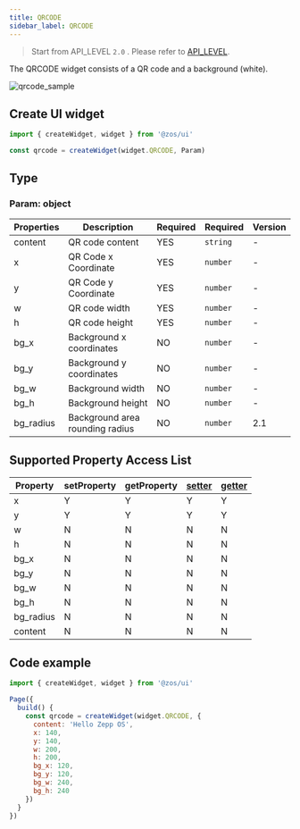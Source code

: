 ```yaml
---
title: QRCODE
sidebar_label: QRCODE
---
```


> Start from API_LEVEL `2.0` . Please refer to [API_LEVEL](../../../../../guides/framework/device/compatibility.md).

The QRCODE widget consists of a QR code and a background (white).

![qrcode_sample](/img/api/qrcode_sample.jpg)

## Create UI widget

```js
import { createWidget, widget } from '@zos/ui'

const qrcode = createWidget(widget.QRCODE, Param)
```

## Type

### Param: object

| Properties | Description                     | Required | Required | Version |
| ---------- | ------------------------------- | -------- | -------- | ------- |
| content    | QR code content                 | YES      | `string` | -       |
| x          | QR Code x Coordinate            | YES      | `number` | -       |
| y          | QR Code y Coordinate            | YES      | `number` | -       |
| w          | QR code width                   | YES      | `number` | -       |
| h          | QR code height                  | YES      | `number` | -       |
| bg_x       | Background x coordinates        | NO       | `number` | -       |
| bg_y       | Background y coordinates        | NO       | `number` | -       |
| bg_w       | Background width                | NO       | `number` | -       |
| bg_h       | Background height               | NO       | `number` | -       |
| bg_radius  | Background area rounding radius | NO       | `number` | 2.1     |

## Supported Property Access List

| Property | setProperty | getProperty | [setter](../gettersetter.mdx) | [getter](../gettersetter.mdx) |
| --------- | ----------- | ----------- | ----------------------------- | ----------------------------- |
| x         | Y           | Y           | Y                             | Y                             |
| y         | Y           | Y           | Y                             | Y                             |
| w         | N           | N           | N                             | N                             |
| h         | N           | N           | N                             | N                             |
| bg_x      | N           | N           | N                             | N                             |
| bg_y      | N           | N           | N                             | N                             |
| bg_w      | N           | N           | N                             | N                             |
| bg_h      | N           | N           | N                             | N                             |
| bg_radius | N           | N           | N                             | N                             |
| content   | N           | N           | N                             | N                             |

## Code example

```js
import { createWidget, widget } from '@zos/ui'

Page({
  build() {
    const qrcode = createWidget(widget.QRCODE, {
      content: 'Hello Zepp OS',
      x: 140,
      y: 140,
      w: 200,
      h: 200,
      bg_x: 120,
      bg_y: 120,
      bg_w: 240,
      bg_h: 240
    })
  }
})
```
